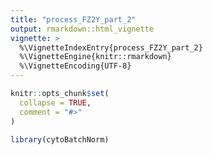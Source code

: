 ```yaml
---
title: "process_FZ2Y_part_2"
output: rmarkdown::html_vignette
vignette: >
  %\VignetteIndexEntry{process_FZ2Y_part_2}
  %\VignetteEngine{knitr::rmarkdown}
  %\VignetteEncoding{UTF-8}
---
```


```r
knitr::opts_chunk$set(
  collapse = TRUE,
  comment = "#>"
)
```

```r
library(cytoBatchNorm)
```
